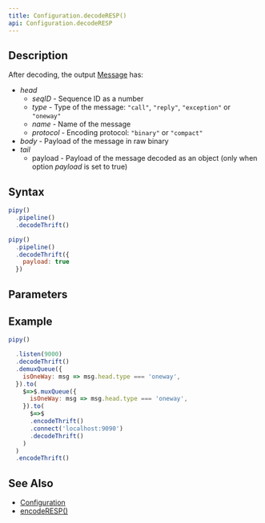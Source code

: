 ```yaml
---
title: Configuration.decodeRESP()
api: Configuration.decodeRESP
---
```


## Description

<Summary/>

<FilterDiagram
  name="decodeRESP"
  input="Data"
  output="Message"
/>

After decoding, the output [Message](/reference/api/Message) has:

* _head_
  - _seqID_ - Sequence ID as a number
  - _type_ - Type of the message: `"call"`, `"reply"`, `"exception"` or `"oneway"`
  - _name_ - Name of the message
  - _protocol_ - Encoding protocol: `"binary"` or `"compact"`
* _body_ - Payload of the message in raw binary
* _tail_
  - payload - Payload of the message decoded as an object (only when option _payload_ is set to true)

## Syntax

``` js
pipy()
  .pipeline()
  .decodeThrift()

pipy()
  .pipeline()
  .decodeThrift({
    payload: true
  })
```

## Parameters

<Parameters/>

## Example

``` js
pipy()

  .listen(9000)
  .decodeThrift()
  .demuxQueue({
    isOneWay: msg => msg.head.type === 'oneway',
  }).to(
    $=>$.muxQueue({
      isOneWay: msg => msg.head.type === 'oneway',
    }).to(
      $=>$
      .encodeThrift()
      .connect('localhost:9090')
      .decodeThrift()
    )
  )
  .encodeThrift()
```

## See Also

* [Configuration](/reference/api/Configuration)
* [encodeRESP()](/reference/api/Configuration/encodeRESP)
